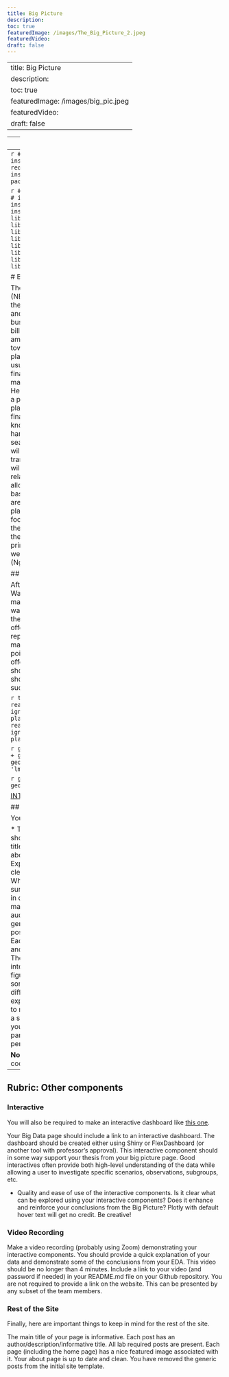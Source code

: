 ```yaml
---
title: Big Picture
description:
toc: true
featuredImage: /images/The_Big_Picture_2.jpeg
featuredVideo:
draft: false
---
```


---
title: Big Picture
description:
toc: true
featuredImage: /images/big_pic.jpeg
featuredVideo:
draft: false
---

---
title: "Raining 3s in the NBA"
---
```r

# if(!require(installr)) {
# install.packages(installr); require(installr)} #load / install+load installr
# using the package:
# updateR()
```

```r
# update.packages(ask = FALSE)
# install.packages("lifecycle")
# install.packages('tidymodels')
# install.packages("rsample")
library(readr)
library(readxl)
library(tidyr)
library(tidymodels)
library(dplyr)
library(tidyverse)
library(fastDummies)
library(reshape2)
library(ggplot2)
library(caTools)
library(relaimpo)
library(MASS)
```

# Big Picture

The National Basketball Association (NBA) league is considered one of the
most popular sports in the US and the rest of the world. The business surrounding
NBA is worth billions of dollars, and a significant amount of money is channeled
toward scouting and paying elite players. All sports organizations usually incur a
hefty amount of finances to acquire a player who may end up underperforming.
Hence, there is an urgent need for a proactive approach to selecting players to
avoid unnecessary financial loss. Luckily, the NBA is known for the vast amount
of data harnessed for each player, team, season, and game. Therefore, we will
leverage the available data and transform it into useful insights that will support
critical decisions related to player signings and the allocation of salaries and
incentives based on performance. While there are different metrics to gauge player
performance, our analysis focuses on scoring, in particular, the 3-point scoring,
because it’s the most critical factor from the primary players for any team as well
as the NBA’s favorable style (Nguyen et al., 2021). 


## The Boston Celtics Revamp

After losing to the Golden State Warriors in the NBA Finals. The manager of the Boston Celtics wants to create a new offense for the team. Inspired by the Warrior's offense and their legacy as repeating NBA champions, the manager decides to look into 3 point shooting as a stat to base his offense around. Which players should he find and is 3 point shooting really that correlated to success? 

```r
teams <- read_csv(here::here("dataset-ignore", "team_data_clean.csv"))
player_df <- read_csv(here::here("dataset-ignore","player_data_clean.csv"))
player_df
teams
```


```r
ggplot(teams,aes(ORtg,`3PAr`)) + geom_point() + geom_smooth(method = 'lm',linetype = "dashed")
```
```r
ggplot(player_df,aes(Age,`3P%`)) + geom_point(aes(color = `3PA`))
```
```r
ggplot(player_df,aes(BLK,`3P%`)) + geom_point(aes(color = `3P%`))
```


```r
ggplot(player_df,aes(`3PA`)) + geom_bar()
```

[INTERACTIVE LINK](https://huyphan.shinyapps.io/example/)

## Rubric: On this page

You will



* Title
  * Your big picture page should have a creative/click-baity title/headline that provides a hint about your thesis.
* Clarity of Explanation
  * You should have a clear thesis/goal for this page. What are you trying to show? Make sure that you explain your analysis in detail but don't go into top much mathematics or statistics. The audience for this page is the general public (to the extent possible).
* Quality of Figures
  * Each figure should be very polished and also not too complicated. There should be a clear interpretation of the figure so the figure has a clear purpose. Even something like a histogram can be difficult to interpret for non-experts.
* Creativity
  * Do your best to make things interesting. Think of a story. Think of how each part of your analysis supports the previous part or provides a different perspective.
  
**Note**: This page should have no code visible, i.e. use `echo=FALSE`.  

---

## Rubric: Other components

### Interactive

You will also be required to make an interactive dashboard like [this one](https://huyphan.shinyapps.io/example/).

Your Big Data page should include a link to an interactive dashboard. The dashboard should be created either using Shiny or FlexDashboard (or another tool with professor's approval). This interactive component should in some way support your thesis from your big picture page. Good interactives often provide both high-level understanding of the data while allowing a user to investigate specific scenarios, observations, subgroups, etc.

* Quality and ease of use of the interactive components.
Is it clear what can be explored using your interactive components?
Does it enhance and reinforce your conclusions from the Big Picture?
Plotly with default hover text will get no credit. Be creative!


### Video Recording

Make a video recording (probably using Zoom) demonstrating your interactive components.
You should provide a quick explanation of your data and demonstrate some of the conclusions from your EDA.
This video should be no longer than 4 minutes.
Include a link to your video (and password if needed) in your README.md file on your Github repository. You are not required to provide a link on the website.
This can be presented by any subset of the team members.


### Rest of the Site

Finally, here are important things to keep in mind for the rest of the site. 

The main title of your page is informative.
Each post has an author/description/informative title.
All lab required posts are present.
Each page (including the home page) has a nice featured image associated with it.
Your about page is up to date and clean.
You have removed the generic posts from the initial site template.
